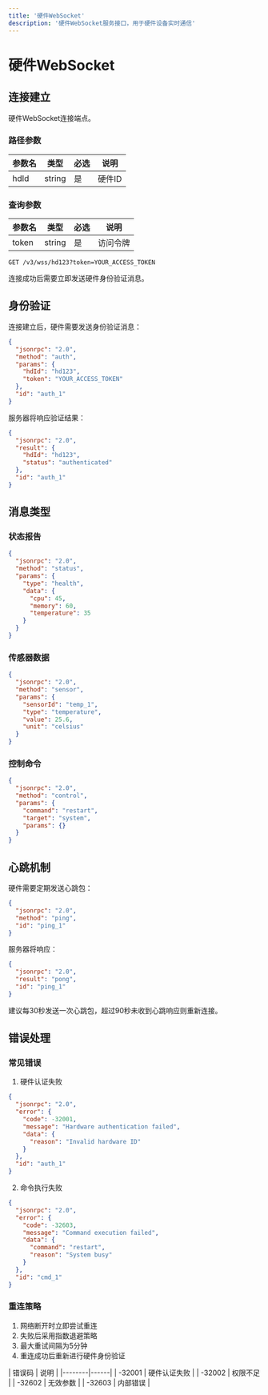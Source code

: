 ```yaml
---
title: '硬件WebSocket'
description: '硬件WebSocket服务接口，用于硬件设备实时通信'
---
```


# 硬件WebSocket

## 连接建立

<ParamField path="/v3/wss/:hdId" method="WebSocket">
硬件WebSocket连接端点。

### 路径参数

| 参数名 | 类型   | 必选 | 说明      |
|--------|--------|------|-----------|
| hdId   | string | 是   | 硬件ID    |

### 查询参数

| 参数名 | 类型   | 必选 | 说明        |
|--------|--------|------|-------------|
| token  | string | 是   | 访问令牌    |

```http 连接示例
GET /v3/wss/hd123?token=YOUR_ACCESS_TOKEN
```

<Note>
  连接成功后需要立即发送硬件身份验证消息。
</Note>
</ParamField>

## 身份验证

连接建立后，硬件需要发送身份验证消息：

```json
{
  "jsonrpc": "2.0",
  "method": "auth",
  "params": {
    "hdId": "hd123",
    "token": "YOUR_ACCESS_TOKEN"
  },
  "id": "auth_1"
}
```

服务器将响应验证结果：

```json
{
  "jsonrpc": "2.0",
  "result": {
    "hdId": "hd123",
    "status": "authenticated"
  },
  "id": "auth_1"
}
```

## 消息类型

### 状态报告

```json
{
  "jsonrpc": "2.0",
  "method": "status",
  "params": {
    "type": "health",
    "data": {
      "cpu": 45,
      "memory": 60,
      "temperature": 35
    }
  }
}
```

### 传感器数据

```json
{
  "jsonrpc": "2.0",
  "method": "sensor",
  "params": {
    "sensorId": "temp_1",
    "type": "temperature",
    "value": 25.6,
    "unit": "celsius"
  }
}
```

### 控制命令

```json
{
  "jsonrpc": "2.0",
  "method": "control",
  "params": {
    "command": "restart",
    "target": "system",
    "params": {}
  }
}
```

## 心跳机制

硬件需要定期发送心跳包：

```json
{
  "jsonrpc": "2.0",
  "method": "ping",
  "id": "ping_1"
}
```

服务器将响应：

```json
{
  "jsonrpc": "2.0",
  "result": "pong",
  "id": "ping_1"
}
```

<Note>
  建议每30秒发送一次心跳包，超过90秒未收到心跳响应则重新连接。
</Note>

## 错误处理

### 常见错误

1. 硬件认证失败
```json
{
  "jsonrpc": "2.0",
  "error": {
    "code": -32001,
    "message": "Hardware authentication failed",
    "data": {
      "reason": "Invalid hardware ID"
    }
  },
  "id": "auth_1"
}
```

2. 命令执行失败
```json
{
  "jsonrpc": "2.0",
  "error": {
    "code": -32603,
    "message": "Command execution failed",
    "data": {
      "command": "restart",
      "reason": "System busy"
    }
  },
  "id": "cmd_1"
}
```

### 重连策略

1. 网络断开时立即尝试重连
2. 失败后采用指数退避策略
3. 最大重试间隔为5分钟
4. 重连成功后重新进行硬件身份验证

<Card title="错误码说明" icon="triangle-exclamation">
| 错误码 | 说明 |
|--------|------|
| -32001 | 硬件认证失败 |
| -32002 | 权限不足 |
| -32602 | 无效参数 |
| -32603 | 内部错误 |
</Card>
